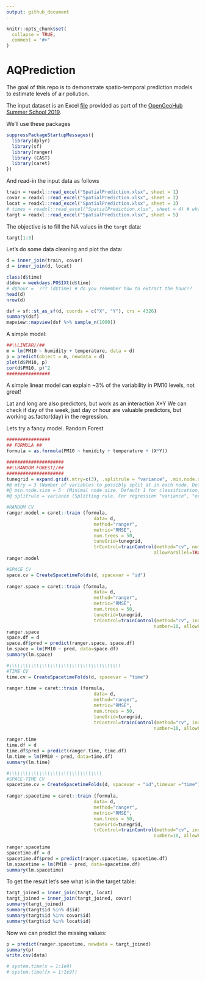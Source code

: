 ```yaml
---
output: github_document
---
```


<!-- README.md is generated from README.Rmd. Please edit that file -->

```r
knitr::opts_chunk$set(
  collapse = TRUE,
  comment = "#>"
)
```

# AQPrediction

<!-- badges: start -->
<!-- badges: end -->

The goal of this repo is to demonstrate spatio-temporal prediction models to estimate levels of air pollution.

The input dataset is an Excel [file](https://drive.google.com/open?id=14GvlMCBLR9FQ_BsCeg0tj-pb1AadXr3G3gKPnrfm8gg) provided as part of the [OpenGeoHub Summer School 2019](https://opengeohub.org/summer_school_2019).

We'll use these packages

```r
suppressPackageStartupMessages({
  library(dplyr)
  library(sf)
  library(ranger)
  library (CAST)
  library(caret)
})
```

And read-in the input data as follows

```r
train = readxl::read_excel("SpatialPrediction.xlsx", sheet = 1)
covar = readxl::read_excel("SpatialPrediction.xlsx", sheet = 2)
locat = readxl::read_excel("SpatialPrediction.xlsx", sheet = 3)
# times = readxl::read_excel("SpatialPrediction.xlsx", sheet = 4) # what is this? -->Their test set. They will use to check our model
targt = readxl::read_excel("SpatialPrediction.xlsx", sheet = 5)

```

The objective is to fill the NA values in the `targt` data:

```r
targt[1:3]
```

Let's do some data cleaning and plot the data:

```r
d = inner_join(train, covar)
d = inner_join(d, locat)

class(d$time)
d$dow = weekdays.POSIXt(d$time)
# d$hour =  ??? (d$time) # do you remember how to extract the hour??
head(d)
nrow(d)

dsf = sf::st_as_sf(d, coords = c("X", "Y"), crs = 4326)
summary(dsf)
mapview::mapview(dsf %>% sample_n(1000))
```

A simple model:

```r
##\\LINEAR//##
m = lm(PM10 ~ humidity + temperature, data = d)
p = predict(object = m, newdata = d)
plot(d$PM10, p)
cor(d$PM10, p)^2
################
```

A simple linear model can explain ~3% of the variability in PM10 levels, not great!



Lat and long are also predictors, but work as an interaction X*Y
We can check if day of the week, just day or hour are valuable predictors, but working as.factor(day) in the regression.

Lets try a fancy model. Random Forest

```r
################
## FORMULA ##
formula = as.formula(PM10 ~ humidity + temperature + (X*Y))

#####################
##\\RANDOM FOREST//##
#####################
tunegrid = expand.grid(.mtry=c(3), .splitrule = "variance", .min.node.size = c(5))
#@ mtry = 3 (Number of variables to possibly split at in each node. Default is the (rounded down) square root of the number variables).
#@ min.node.size = 5  (Minimal node size. Default 1 for classification, 5 for regression, 3 for survival, and 10 for probability).
#@ splitrule = variance (Splitting rule. For regression "variance", "extratrees" or "maxstat" with default "variance").

#RANDOM CV
ranger.model = caret::train (formula, 
                                data= d, 
                                method="ranger", 
                                metric="RMSE",
                                num.trees = 50,
                                tuneGrid=tunegrid, 
                                trControl=trainControl(method="cv", number=10, 
                                                      allowParallel=TRUE, verboseIter=TRUE))  
ranger.model

#SPACE CV
space.cv = CreateSpacetimeFolds(d, spacevar = "id")
  
ranger.space = caret::train (formula, 
                                data= d, 
                                method="ranger", 
                                metric="RMSE",
                                num.trees = 50,
                                tuneGrid=tunegrid,
                                trControl=trainControl(method="cv", index = space.cv$index,
                                                      number=10, allowParallel = TRUE))
ranger.space 
space.df = d
space.df$pred = predict(ranger.space, space.df)
lm.space = lm(PM10 ~ pred, data=space.df)
summary(lm.space)

#\\\\\\\\\\\\\\\\\\\\\\\\\\\\\\\\\\\\\\\\\
#TIME CV
time.cv = CreateSpacetimeFolds(d, spacevar = "time")
  
ranger.time = caret::train (formula, 
                                data= d, 
                                method="ranger", 
                                metric="RMSE",
                                num.trees = 50,
                                tuneGrid=tunegrid,
                                trControl=trainControl(method="cv", index = time.cv$index,
                                                      number=10, allowParallel = TRUE))
                                                      
ranger.time
time.df = d
time.df$pred = predict(ranger.time, time.df)
lm.time = lm(PM10 ~ pred, data=time.df)
summary(lm.time)

#\\\\\\\\\\\\\\\\\\\\\\\\\\\\\\\\\\
#SPACE-TIME CV
spacetime.cv = CreateSpacetimeFolds(d, spacevar = "id",timevar ="time")
  
ranger.spacetime = caret::train (formula, 
                                data= d, 
                                method="ranger", 
                                metric="RMSE",
                                num.trees = 50,
                                tuneGrid=tunegrid,
                                trControl=trainControl(method="cv", index = spacetime.cv$index,
                                                      number=10, allowParallel = TRUE))
                                                      
ranger.spacetime
spacetime.df = d
spacetime.df$pred = predict(ranger.spacetime, spacetime.df)
lm.spacetime = lm(PM10 ~ pred, data=spacetime.df)
summary(lm.spacetime)
```

To get the result let's see what is in the target table:

```r
targt_joined = inner_join(targt, locat)
targt_joined = inner_join(targt_joined, covar)
summary(targt_joined)
summary(targt$id %in% d$id)
summary(targt$id %in% covar$id)
summary(targt$id %in% locat$id)
```

Now we can predict the missing values:

```r
p = predict(ranger.spacetime, newdata = targt_joined)
summary(p)
write.csv(data)
```

```r
# system.time(x = 1:1e9)
# system.time({x = 1:1e9})
```


